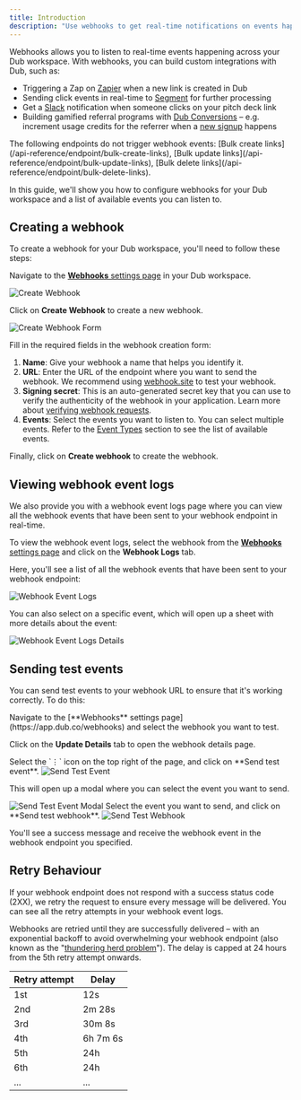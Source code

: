 ```yaml
---
title: Introduction
description: "Use webhooks to get real-time notifications on events happening across your Dub workspace."
---
```


Webhooks allows you to listen to real-time events happening across your Dub workspace. With webhooks, you can build custom integrations with Dub, such as:

- Triggering a Zap on [Zapier](/integrations/zapier) when a new link is created in Dub
- Sending click events in real-time to [Segment](/integrations/segment) for further processing
- Get a [Slack](/integrations/slack) notification when someone clicks on your pitch deck link
- Building gamified referral programs with [Dub Conversions](/conversions/quickstart) – e.g. increment usage credits for the referrer when a [new signup](/conversions/leads) happens

<Warning>
  The following endpoints do not trigger webhook events: [Bulk create
  links](/api-reference/endpoint/bulk-create-links), [Bulk update
  links](/api-reference/endpoint/bulk-update-links), [Bulk delete
  links](/api-reference/endpoint/bulk-delete-links).
</Warning>

In this guide, we'll show you how to configure webhooks for your Dub workspace and a list of available events you can listen to.

## Creating a webhook

To create a webhook for your Dub workspace, you'll need to follow these steps:

Navigate to the [**Webhooks** settings page](https://app.dub.co/webhooks) in your Dub workspace.

<Frame>
  <img src="/images/create-webhook.png" alt="Create Webhook" />
</Frame>

Click on **Create Webhook** to create a new webhook.

<Frame>
  <img src="/images/create-webhook-form.png" alt="Create Webhook Form" />
</Frame>

Fill in the required fields in the webhook creation form:

1. **Name**: Give your webhook a name that helps you identify it.
2. **URL**: Enter the URL of the endpoint where you want to send the webhook. We recommend using [webhook.site](https://webhook.site/) to test your webhook.
3. **Signing secret**: This is an auto-generated secret key that you can use to verify the authenticity of the webhook in your application. Learn more about [verifying webhook requests](/concepts/webhooks/verify-webhook-requests).
4. **Events**: Select the events you want to listen to. You can select multiple events. Refer to the [Event Types](/concepts/webhooks/event-types) section to see the list of available events.

Finally, click on **Create webhook** to create the webhook.

## Viewing webhook event logs

We also provide you with a webhook event logs page where you can view all the webhook events that have been sent to your webhook endpoint in real-time.

To view the webhook event logs, select the webhook from the [**Webhooks** settings page](https://app.dub.co/webhooks) and click on the **Webhook Logs** tab.

Here, you'll see a list of all the webhook events that have been sent to your webhook endpoint:

<Frame>
  <img src="/images/webhook-event-logs.png" alt="Webhook Event Logs" />
</Frame>

You can also select on a specific event, which will open up a sheet with more details about the event:

<Frame>
  <img
    src="/images/webhook-event-logs-details.png"
    alt="Webhook Event Logs Details"
  />
</Frame>

## Sending test events

You can send test events to your webhook URL to ensure that it's working correctly. To do this:

<Steps>
<Step title="Go to the webhook details page">
Navigate to the [**Webhooks** settings page](https://app.dub.co/webhooks) and select the webhook you want to test.

Click on the **Update Details** tab to open the webhook details page.

</Step>
<Step title="Open the test event modal">
Select the `⋮` icon on the top right of the page, and click on **Send test event**.

<Frame>
  <img src="/images/send-test-event.png" alt="Send Test Event" />
</Frame>

This will open up a modal where you can select the event you want to send.

<Frame>
  <img src="/images/send-test-event-modal.png" alt="Send Test Event Modal" />
</Frame>

</Step>

<Step title="Send the test event">
  Select the event you want to send, and click on **Send test webhook**.

<Frame>
  <img src="/images/send-test-webhook.png" alt="Send Test Webhook" />
</Frame>

You'll see a success message and receive the webhook event in the webhook endpoint you specified.

</Step>

</Steps>

## Retry Behaviour

If your webhook endpoint does not respond with a success status code (2XX), we retry the request to ensure every message will be delivered. You can see all the retry attempts in your webhook event logs.

Webhooks are retried until they are successfully delivered – with an exponential backoff to avoid overwhelming your webhook endpoint (also known as the "[thundering herd problem](https://en.wikipedia.org/wiki/Thundering_herd_problem)"). The delay is capped at 24 hours from the 5th retry attempt onwards.

| Retry attempt | Delay    |
| ------------- | -------- |
| 1st           | 12s      |
| 2nd           | 2m 28s   |
| 3rd           | 30m 8s   |
| 4th           | 6h 7m 6s |
| 5th           | 24h      |
| 6th           | 24h      |
| ...           | ...      |
